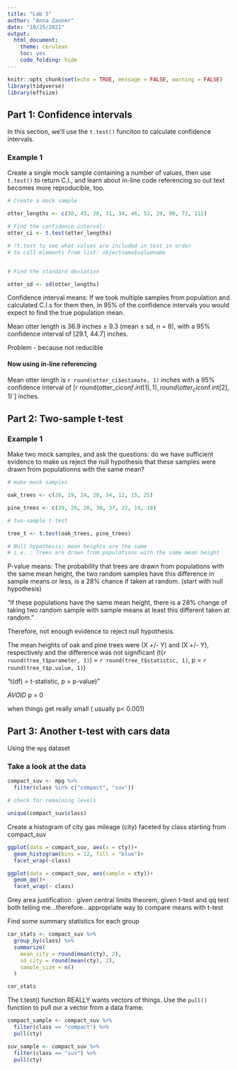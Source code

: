 ```yaml
---
title: "Lab 5"
author: "Anna Zauner"
date: "10/25/2021"
output: 
  html_document: 
    theme: cerulean
    toc: yes
    code_folding: hide
---
```


```r
knitr::opts_chunk$set(echo = TRUE, message = FALSE, warning = FALSE)
library(tidyverse)
library(effsize)
```

## Part 1: Confidence intervals

In this section, we'll use the `t.test()` funciton to calculate confidence intervals.

### Example 1

Create a single mock sample containing a number of values, then use `t.test()` to return C.I., and learn about in-line code referencing so out text becomes more reproducible, too.


```r
# Create a mock sample

otter_lengths <- c(30, 45, 28, 31, 34, 46, 52, 29, 90, 72, 112)

# Find the confidence interval:
otter_ci <- t.test(otter_lengths)

# ?t.test to see what values are included in test in order
# to call elements from list: objectname$valuename


# Find the standard deviation

otter_sd <- sd(otter_lengths)


```

Confidence interval means: If we took multiple samples from population and calculated C.I.s for them then, in 95% of the confidence intervals you would expect to find the true population mean. 

Mean otter length is 36.9 inches $\pm$ 9.3 (mean $\pm$ sd, n = 8), with a 95% confidence interval of [29.1, 44.7] inches.

Problem - because not reducible 

#### Now using in-line referencing

Mean otter length is `r round(otter_ci$estimate, 1)` inches with a 95% confidence interval of [r round(otter_ci$conf.int[1], 1), round(otter_ci$conf.int[2], 1)`] inches. 

## Part 2: Two-sample t-test

### Example 1

Make two mock samples, and ask the questions: do we have sufficient evidence to make us reject the null hypothesis that these samples were drawn from populationns with the same mean?

```r
# make mock samples

oak_trees <- c(20, 19, 24, 28, 34, 12, 15, 25)

pine_trees <- c(39, 26, 20, 30, 37, 22, 19, 18)

# two-sample t-test

tree_t <- t.test(oak_trees, pine_trees)

# Null hypothesis; mean heights are the same
# i.e. : Trees are drawn from populations with the same mean height
```

P-value means: The probability that trees are drawn from populations with the same mean height, the two random samples have this difference in sample means or less, is a 28% chance if taken at random. (start with null hypothesis)

"If these populations have the same mean height, there is a 28% change of taking two random sample with sample means at least this different taken at random."

Therefore, not enough evidence to reject null hypothesis. 

The mean heights of oak and pine trees were (X +/- Y) and (X +/- Y), respectively and the difference was not significant (t(`r round(tree_t$parameter, 1)`) = `r round(tree_t$statistic, 1)`, p = `r round(tree_t$p.value, 1)`)

"t(df) = t-statistic, p = p-value)"

*AVOID* p = 0

when things get really small ( usually p< 0.001)

## Part 3: Another t-test with cars data

Using the `mpg` dataset

### Take a look at the data

```r
compact_suv <- mpg %>% 
  filter(class %in% c("compact", "suv"))

# check for remaining levels

unique(compact_suv$class)

```

Create a histogram of city gas mileage (city) faceted by class starting from compact_suv

```r

ggplot(data = compact_suv, aes(x = cty))+
  geom_histogram(bins = 12, fill = "blue")+
  facet_wrap(~class)

ggplot(data = compact_suv, aes(sample = cty))+
  geom_qq()+
  facet_wrap(~ class)


```
Grey area justification : given central limits theorem, given t-test and qq test both telling me...therefore.. appropriate way to compare means with t-test


Find some summary statistics for each group

```r
car_stats <- compact_suv %>% 
  group_by(class) %>% 
  summarize(
    mean_city = round(mean(cty), 2),
    sd_city = round(mean(cty), 2),
    sample_size = n()
  )

car_stats
```
The t.test() function REALLY wants vectors of things. Use the `pull()` function to pull our a vector from a data frame.

```r
compact_sample <- compact_suv %>% 
  filter(class == "compact") %>% 
  pull(cty)

suv_sample <- compact_suv %>% 
  filter(class == "suv") %>% 
  pull(cty)
  
```

